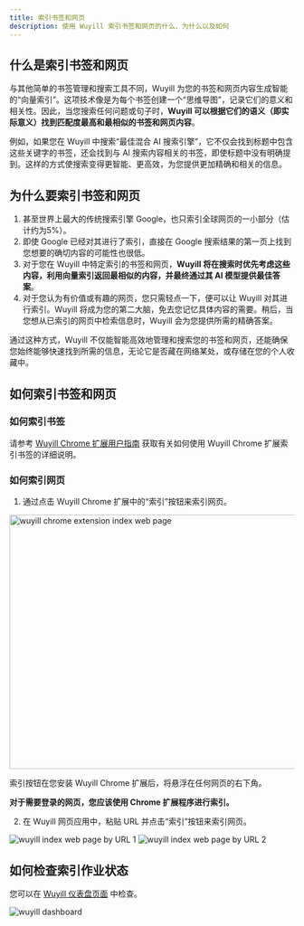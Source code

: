 ```yaml
---
title: 索引书签和网页
description: 使用 Wuyill 索引书签和网页的什么、为什么以及如何
---
```


## 什么是索引书签和网页

与其他简单的书签管理和搜索工具不同，Wuyill 为您的书签和网页内容生成智能的“向量索引”。这项技术像是为每个书签创建一个“思维导图”，记录它们的意义和相关性。因此，当您搜索任何问题或句子时，**Wuyill 可以根据它们的语义（即实际意义）找到匹配度最高和最相似的书签和网页内容**。

例如，如果您在 Wuyill 中搜索“最佳混合 AI 搜索引擎”，它不仅会找到标题中包含这些关键字的书签，还会找到与 AI 搜索内容相关的书签，即使标题中没有明确提到。这样的方式使搜索变得更智能、更高效，为您提供更加精确和相关的信息。

## 为什么要索引书签和网页

1. 甚至世界上最大的传统搜索引擎 Google，也只索引全球网页的一小部分（估计约为5%）。
2. 即使 Google 已经对其进行了索引，直接在 Google 搜索结果的第一页上找到您想要的确切内容的可能性也很低。
3. 对于您在 Wuyill 中特定索引的书签和网页，**Wuyill 将在搜索时优先考虑这些内容，利用向量索引返回最相似的内容，并最终通过其 AI 模型提供最佳答案**。
4. 对于您认为有价值或有趣的网页，您只需轻点一下，便可以让 Wuyill 对其进行索引。Wuyill 将成为您的第二大脑，免去您记忆具体内容的需要。稍后，当您想从已索引的网页中检索信息时，Wuyill 会为您提供所需的精确答案。

通过这种方式，Wuyill 不仅能智能高效地管理和搜索您的书签和网页，还能确保您始终能够快速找到所需的信息，无论它是否藏在网络某处，或存储在您的个人收藏中。

## 如何索引书签和网页

### 如何索引书签

请参考 [Wuyill Chrome 扩展用户指南](/docs/extension-user-guide) 获取有关如何使用 Wuyill Chrome 扩展索引书签的详细说明。

### 如何索引网页

1. 通过点击 Wuyill Chrome 扩展中的“索引”按钮来索引网页。

<Image
    className="mt-4 overflow-hidden rounded-lg border"
    src="/images/changelog/extension-index.webp"
    width="800"
    height="450"
    alt="wuyill chrome extension index web page"
/>

索引按钮在您安装 Wuyill Chrome 扩展后，将悬浮在任何网页的右下角。

**对于需要登录的网页，您应该使用 Chrome 扩展程序进行索引。**

2. 在 Wuyill 网页应用中，粘贴 URL 并点击“索引”按钮来索引网页。

<img className="mt-4 overflow-hidden rounded-lg border" src="/images/doc/web-index-1.png" alt="wuyill index web page by URL 1" />

<img className="mt-4 overflow-hidden rounded-lg border" src="/images/doc/web-index-2.png" alt="wuyill index web page by URL 2" />

## 如何检查索引作业状态

您可以在 [Wuyill 仪表盘页面](https://www.wuyill.com/dashboard) 中检查。

<img className="my-4 overflow-hidden rounded-lg border" src="/images/changelog/dashboard.png" alt="wuyill dashboard" />
